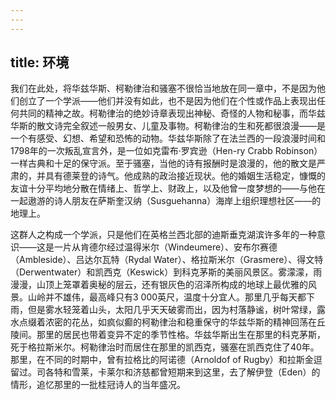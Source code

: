 ```yaml
---
---
---
```

title: 环境
---




我们在此处，将华兹华斯、柯勒律治和骚塞不很恰当地放在同一章中，不是因为他们创立了一个学派——他们并没有如此，也不是因为他们在个性或作品上表现出任何共同的精神之故。柯勒律治的绝妙诗章表现出神秘、奇怪的人物和秘事，而华兹华斯的散文诗完全叙述一般男女、儿童及事物。柯勒律治的生和死都很浪漫——是一个有感受、幻想、希望和恐怖的动物。华兹华斯除了在法兰西的一段浪漫时间和1798年的一次叛乱宣言外，是一位如克雷布·罗宾逊（Hen-ry Crabb Robinson）一样古典和十足的保守派。至于骚塞，当他的诗有报酬时是浪漫的，他的散文是严肃的，并具有德莱登的诗气。他成熟的政治接近现状。他的婚姻生活稳定，慷慨的友谊十分平均地分散在情绪上、哲学上、财政上，以及他曾一度梦想的——与他在一起遨游的诗人朋友在萨斯奎汉纳（Susguehanna）海岸上组织理想社区——的地理上。

这群人之构成一个学派，只是他们在英格兰西北部的迪斯垂克湖滨许多年的一种意识——这是一片从肯德尔经过温得米尔（Windeumere）、安布尔赛德（Ambleside）、吕达尔瓦特（Rydal Water）、格拉斯米尔（Grasmere）、得文特（Derwentwater）和凯西克（Keswick）到科克茅斯的美丽风景区。雾濛濛，雨漫漫，山顶上笼罩着奥秘的层云，还有银灰色的沼泽所构成的地球上最优雅的风景。山岭并不雄伟，最高峰只有3 000英尺，温度十分宜人。那里几乎每天都下雨，但是雾水轻笼着山头，太阳几乎天天破雾而出，因为村落静谧，树叶常绿，露水点缀着浓密的花丛，如疯似癫的柯勒律治和稳重保守的华兹华斯的精神回荡在丘陵间。那里的居民也带着变异不定的季节性格。华兹华斯出生在那里的科克茅斯，死于格拉斯米尔。柯勒律治时而居住在那里的凯西克，骚塞在凯西克住了40年。那里，在不同的时期中，曾有拉格比的阿诺德（Arnoldof of Rugby）和拉斯金逗留过。司各特和雪莱，卡莱尔和济慈都曾短期来到这里，去了解伊登（Eden）的情形，追忆那里的一批桂冠诗人的当年盛况。